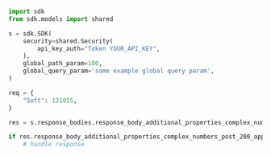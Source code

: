 ```python showLineNumbers copy filename="Response Body Additional Properties Complex Numbers Post usage example"
import sdk
from sdk.models import shared

s = sdk.SDK(
    security=shared.Security(
        api_key_auth="Token YOUR_API_KEY",
    ),
    global_path_param=100,
    global_query_param='some example global query param',
)

req = {
    "Soft": 131055,
}

res = s.response_bodies.response_body_additional_properties_complex_numbers_post(req)

if res.response_body_additional_properties_complex_numbers_post_200_application_json_object is not None:
    # handle response
```
